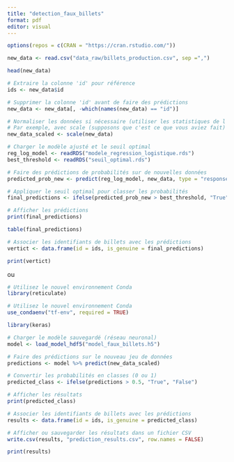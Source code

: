 ```yaml
---
title: "detection_faux_billets"
format: pdf
editor: visual
---
```


```r
options(repos = c(CRAN = "https://cran.rstudio.com/"))
```

```r
new_data <- read.csv("data_raw/billets_production.csv", sep =",")
```


```r
head(new_data)
```

```r
# Extraire la colonne 'id' pour référence
ids <- new_data$id
```

```r
# Supprimer la colonne 'id' avant de faire des prédictions
new_data <- new_data[, -which(names(new_data) == "id")]
```

```r
# Normaliser les données si nécessaire (utiliser les statistiques de l'entraînement)
# Par exemple, avec scale (supposons que c'est ce que vous aviez fait)
new_data_scaled <- scale(new_data)
```


```r
# Charger le modèle ajusté et le seuil optimal
reg_log_model <- readRDS("modele_regression_logistique.rds")
best_threshold <- readRDS("seuil_optimal.rds")
```

```r
# Faire des prédictions de probabilités sur de nouvelles données
predicted_prob_new <- predict(reg_log_model, new_data, type = "response")
```

```r
# Appliquer le seuil optimal pour classer les probabilités
final_predictions <- ifelse(predicted_prob_new > best_threshold, "True", "False")
```

```r
# Afficher les prédictions
print(final_predictions)
```

```r
table(final_predictions)
```
```r
# Associer les identifiants de billets avec les prédictions
vertict <- data.frame(id = ids, is_genuine = final_predictions)

print(vertict)
```


ou


```r
# Utilisez le nouvel environnement Conda
library(reticulate)

# Utilisez le nouvel environnement Conda
use_condaenv("tf-env", required = TRUE)

library(keras)
```


```r
# Charger le modèle sauvegardé (réseau neuronal)
model <- load_model_hdf5("model_faux_billets.h5")

```

```r
# Faire des prédictions sur le nouveau jeu de données
predictions <- model %>% predict(new_data_scaled)

# Convertir les probabilités en classes (0 ou 1)
predicted_class <- ifelse(predictions > 0.5, "True", "False")

# Afficher les résultats
print(predicted_class)

```

```r
# Associer les identifiants de billets avec les prédictions
results <- data.frame(id = ids, is_genuine = predicted_class)

# Afficher ou sauvegarder les résultats dans un fichier CSV
write.csv(results, "prediction_results.csv", row.names = FALSE)

print(results)

```

